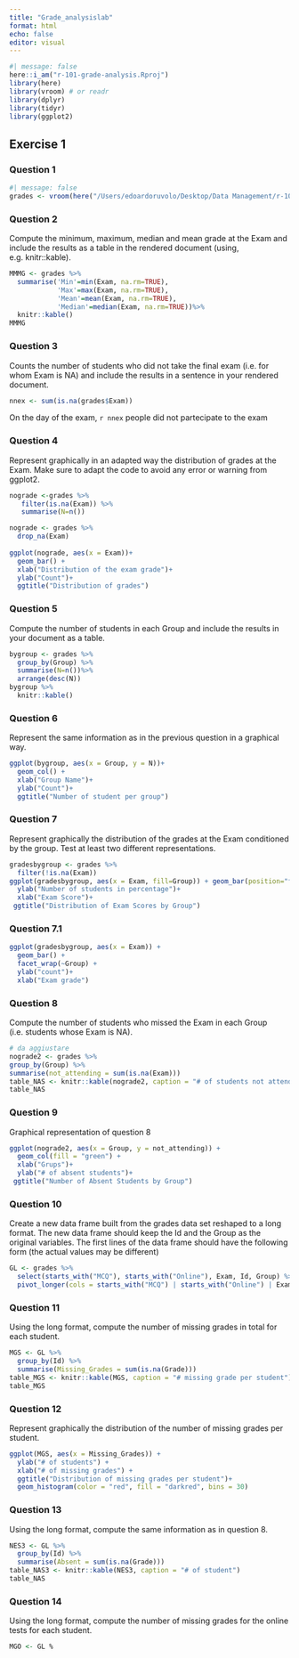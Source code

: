 ```yaml
---
title: "Grade_analysislab"
format: html
echo: false
editor: visual
---
```


```r
#| message: false
here::i_am("r-101-grade-analysis.Rproj")
library(here)
library(vroom) # or readr
library(dplyr)
library(tidyr)
library(ggplot2)
```

## Exercise 1

### Question 1

```r
#| message: false
grades <- vroom(here("/Users/edoardoruvolo/Desktop/Data Management/r-101-grade-analysis/grades.csv"))
```

### Question 2

Compute the minimum, maximum, median and mean grade at the Exam and include the results as a table in the rendered document (using, e.g. knitr::kable).

```r
MMMG <- grades %>%
  summarise('Min'=min(Exam, na.rm=TRUE), 
            'Max'=max(Exam, na.rm=TRUE), 
            'Mean'=mean(Exam, na.rm=TRUE), 
            'Median'=median(Exam, na.rm=TRUE))%>%
  knitr::kable()
MMMG
```

### Question 3

Counts the number of students who did not take the final exam (i.e. for whom Exam is NA) and include the results in a sentence in your rendered document.

```r
nnex <- sum(is.na(grades$Exam))
```

On the day of the exam, `r nnex` people did not partecipate to the exam

### Question 4

Represent graphically in an adapted way the distribution of grades at the Exam. Make sure to adapt the code to avoid any error or warning from ggplot2.

```r
nograde <-grades %>% 
   filter(is.na(Exam)) %>%
   summarise(N=n())
```

```r
nograde <- grades %>% 
  drop_na(Exam)
  
ggplot(nograde, aes(x = Exam))+ 
  geom_bar() +
  xlab("Distribution of the exam grade")+
  ylab("Count")+
  ggtitle("Distribution of grades")
```

### Question 5

Compute the number of students in each Group and include the results in your document as a table.

```r
bygroup <- grades %>%
  group_by(Group) %>%
  summarise(N=n())%>%
  arrange(desc(N)) 
bygroup %>%
  knitr::kable()
```

### Question 6

Represent the same information as in the previous question in a graphical way.

```r
ggplot(bygroup, aes(x = Group, y = N))+ 
  geom_col() +
  xlab("Group Name")+
  ylab("Count")+
  ggtitle("Number of student per group")
```

### Question 7

Represent graphically the distribution of the grades at the Exam conditioned by the group. Test at least two different representations.

```r
gradesbygroup <- grades %>%
  filter(!is.na(Exam))
ggplot(gradesbygroup, aes(x = Exam, fill=Group)) + geom_bar(position="fill") +
  ylab("Number of students in percentage")+
  xlab("Exam Score")+
 ggtitle("Distribution of Exam Scores by Group")
```
### Question 7.1 
```r
ggplot(gradesbygroup, aes(x = Exam)) +
  geom_bar() +
  facet_wrap(~Group) +
  ylab("count")+
  xlab("Exam grade")
```

### Question 8 
Compute the number of students who missed the Exam in each Group (i.e. students whose Exam is NA).
```r
# da aggiustare
nograde2 <- grades %>%
group_by(Group) %>%
summarise(not_attending = sum(is.na(Exam)))
table_NAS <- knitr::kable(nograde2, caption = "# of students not attending the exam")
table_NAS
```
### Question 9
Graphical representation of question 8
```r
ggplot(nograde2, aes(x = Group, y = not_attending)) +
  geom_col(fill = "green") +
  xlab("Grups")+
  ylab("# of absent students")+
 ggtitle("Number of Absent Students by Group")

```
### Question 10
Create a new data frame built from the grades data set reshaped to a long format. The new data frame should keep the Id and the Group as the original variables. The first lines of the data frame should have the following form (the actual values may be different)
```r
GL <- grades %>%
  select(starts_with("MCQ"), starts_with("Online"), Exam, Id, Group) %>%
  pivot_longer(cols = starts_with("MCQ") | starts_with("Online") | Exam, names_to = "Examination", values_to = "Grade")
```

### Question 11
Using the long format, compute the number of missing grades in total for each student.
```r
MGS <- GL %>%
  group_by(Id) %>%
  summarise(Missing_Grades = sum(is.na(Grade)))
table_MGS <- knitr::kable(MGS, caption = "# missing grade per student")
table_MGS
```
### Question 12
Represent graphically the distribution of the number of missing grades per student.

```r
ggplot(MGS, aes(x = Missing_Grades)) +
  ylab("# of students") +
  xlab("# of missing grades") +
  ggtitle("Distribution of missing grades per student")+
  geom_histogram(color = "red", fill = "darkred", bins = 30)
```
### Question 13

Using the long format, compute the same information as in question 8.
```r
NES3 <- GL %>%
  group_by(Id) %>%
  summarise(Absent = sum(is.na(Grade)))
table_NAS3 <- knitr::kable(NES3, caption = "# of student")
table_NAS
```

### Question 14

Using the long format, compute the number of missing grades for the online tests for each student.
```r
MGO <- GL %
```

